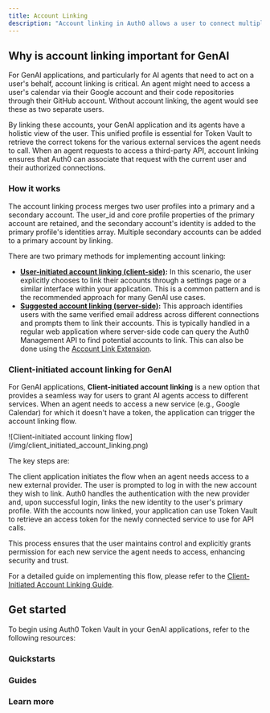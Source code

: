 ```yaml
---
title: Account Linking
description: "Account linking in Auth0 allows a user to connect multiple identity provider accounts, such as Google, GitHub, or a corporate SAML connection, under a single, unified user profile. By default, Auth0 treats each login from a different provider as a separate user. Account linking merges these distinct identities, enabling a user to authenticate from any of their linked accounts and be recognized as the same person by your application."
---
```


## Why is account linking important for GenAI

For GenAI applications, and particularly for AI agents that need to act on a user's behalf, account linking is critical. An agent might need to access a user's calendar via their Google account and their code repositories through their GitHub account. Without account linking, the agent would see these as two separate users.

By linking these accounts, your GenAI application and its agents have a holistic view of the user. This unified profile is essential for Token Vault to retrieve the correct tokens for the various external services the agent needs to call. When an agent requests to access a third-party API, account linking ensures that Auth0 can associate that request with the current user and their authorized connections.

### How it works

The account linking process merges two user profiles into a primary and a secondary account. The user_id and core profile properties of the primary account are retained, and the secondary account's identity is added to the primary profile's identities array. Multiple secondary accounts can be added to a primary account by linking.

There are two primary methods for implementing account linking:

- [**User-initiated account linking (client-side)**](https://auth0.com/docs/manage-users/user-accounts/user-account-linking/user-initiated-account-linking-client-side-implementation)**:** In this scenario, the user explicitly chooses to link their accounts through a settings page or a similar interface within your application. This is a common pattern and is the recommended approach for many GenAI use cases.
- [**Suggested account linking (server-side)**](https://auth0.com/docs/manage-users/user-accounts/user-account-linking/suggested-account-linking-server-side-implementation)**:** This approach identifies users with the same verified email address across different connections and prompts them to link their accounts. This is typically handled in a regular web application where server-side code can query the Auth0 Management API to find potential accounts to link. This can also be done using the [Account Link Extension](https://auth0.com/docs/customize/extensions/account-link-extension).

### Client-initiated account linking for GenAI

For GenAI applications, **Client-initiated account linking** is a new option that provides a seamless way for users to grant AI agents access to different services. When an agent needs to access a new service (e.g., Google Calendar) for which it doesn't have a token, the application can trigger the account linking flow.

<Frame>
  ![Client-initiated account linking
  flow](/img/client_initiated_account_linking.png)
</Frame>

The key steps are:

<Steps>
  <Step title="Trigger the flow">
    The client application initiates the flow when an agent needs access to a
    new external provider.
  </Step>
  <Step title="User authentication">
    The user is prompted to log in with the new account they wish to link.
  </Step>
  <Step title="Token exchange and linking">
    Auth0 handles the authentication with the new provider and, upon successful
    login, links the new identity to the user's primary profile.
  </Step>
  <Step title="Token retrieval">
    With the accounts now linked, your application can use Token Vault to
    retrieve an access token for the newly connected service to use for API
    calls.
  </Step>
</Steps>

This process ensures that the user maintains control and explicitly grants permission for each new service the agent needs to access, enhancing security and trust.

For a detailed guide on implementing this flow, please refer to the [Client-Initiated Account Linking Guide](/ai/docs/guides/client-initiated-account-linking).

## Get started

To begin using Auth0 Token Vault in your GenAI applications, refer to the following resources:

### Quickstarts

<Columns cols={2}>
  <Card
    title="Call Other's APIs on User's Behalf"
    href="/ai/docs/get-started/call-others-apis-on-users-behalf"
    icon="key"
    horizontal
  />
</Columns>

### Guides

<Columns cols={2}>
  <Card
    title="Client-Initiated Account Linking Guide"
    href="/ai/docs/guides/client-initiated-account-linking"
    icon="link"
    horizontal
  />
</Columns>

### Learn more

<Columns cols={2}>
  <Card
    title="User Account Linking"
    href="https://auth0.com/docs/manage-users/user-accounts/user-account-linking"
    icon="user"
    horizontal
  />
  <Card
    title="User-Initiated Account Linking: Client-Side Implementation"
    href="https://auth0.com/docs/manage-users/user-accounts/user-account-linking/user-initiated-account-linking-client-side-implementation"
    icon="user"
    horizontal
  />
  <Card
    title="User Account Linking: Server-Side Implementation"
    href="https://auth0.com/docs/manage-users/user-accounts/user-account-linking/suggested-account-linking-server-side-implementation"
    icon="user"
    horizontal
  />
</Columns>
